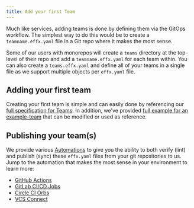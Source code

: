 ```yaml
---
title: Add your first Team
---
```


Much like services, adding teams is done by defining them via the GitOps workflow.  The simplest way to do this would be to create a `teamname.effx.yaml` file in a Git repo where it makes the most sense.

Some of our users with monorepos will create a `teams` directory at the top-level of their repo and add a `teamname.effx.yaml` for each team within.  You can also create a `teams.effx.yaml` and define all of your teams in a single file as we support multiple objects per `effx.yaml` file.

## Adding your first team

Creating your first team is simple and can easily done by referencing our [full specification for Teams](/docs/teams-model.mdx).  In addition, we've provided [full example for an example-team](/docs/teams-model.mdx#yaml-reference) that can be modified or used as reference.

## Publishing your team(s)

We provide various [Automations](/docs/automations-overview.mdx) to give you the ability to both verify (lint) and publish (sync) these `effx.yaml` files from your git repositories to us.  Jump to the automation that makes the most sense in your environment to learn more:
- [GitHub Actions](/docs/github.mdx)
- [GitLab CI/CD Jobs](/docs/gitlab.md)
- [Circle CI Orbs](/docs/circleci.md)
- [VCS Connect](/docs/vcs-connect.md)
